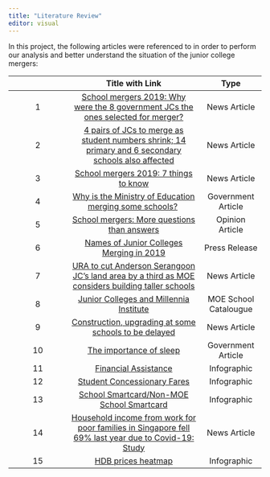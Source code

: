 ```yaml
---
title: "Literature Review"
editor: visual
---
```


In this project, the following articles were referenced to in order to perform our analysis and better understand the situation of the junior college mergers:

|     |                                                                                                                                                                               **Title with Link**                                                                                                                                                                               |       **Type**        |
|:---------------:|:------------------------------------:|:----------------:|
|  1  |                                                                                                                                     [School mergers 2019: Why were the 8 government JCs the ones selected for merger?](https://str.sg/3nRk)                                                                                                                                     |     News Article      |
|  2  |                                                                                                                           [4 pairs of JCs to merge as student numbers shrink; 14 primary and 6 secondary schools also affected](https://str.sg/3gsL)                                                                                                                            |     News Article      |
|  3  |                                                                                                                                                          [School mergers 2019: 7 things to know](https://str.sg/3XRq)                                                                                                                                                           |     News Article      |
|  4  |                                                                                                                   [Why is the Ministry of Education merging some schools?](https://www.gov.sg/article/why-is-the-ministry-of-education-merging-some-schools)                                                                                                                    |  Government Article   |
|  5  |                                                                                                          [School mergers: More questions than answers](https://lkyspp.nus.edu.sg/docs/default-source/ips/td_school-mergers-more-questions-than-answers_250417-pdf.pdf)                                                                                                          |    Opinion Article    |
|  6  |                                                                                                           [Names of Junior Colleges Merging in 2019](https://lkyspp.nus.edu.sg/docs/default-source/ips/td_school-mergers-more-questions-than-answers_250417-pdf.pdf)                                                                                                            |     Press Release     |
|  7  |                                                                                                                             [URA to cut Anderson Serangoon JC's land area by a third as MOE considers building taller schools](https://str.sg/wjS6)                                                                                                                             |     News Article      |
|  8  |                                                                                                                              [Junior Colleges and Millennia Institute](https://www.moe.gov.sg/schoolfinder/?journey=Post%20secondary-JC%20school)                                                                                                                               | MOE School Catalougue |
|  9  |                                                                                                               [Construction, upgrading at some schools to be delayed](https://tnp.straitstimes.com/news/singapore/construction-upgrading-some-schools-be-delayed)                                                                                                               |     News Article      |
| 10  |                                                                                                                                                   [The importance of sleep](https://www.healthhub.sg/live-healthy/510/sleep)                                                                                                                                                    |  Government Article   |
| 11  |                                                                                                                                              [Financial Assistance](https://www.moe.gov.sg/financial-matters/financial-assistance)                                                                                                                                              |      Infographic      |
| 12  |                                                                                                                                     [Student Concessionary Fares](https://www.transitlink.com.sg/travel-fares/student-concessionary-fares/)                                                                                                                                     |      Infographic      |
| 13  |                                                                                                                             [School Smartcard/Non-MOE School Smartcard](https://www.transitlink.com.sg/school-smartcard-non-moe-school-smartcard/)                                                                                                                              |      Infographic      |
| 14  |                                                                                                                           [Household income from work for poor families in Singapore fell 69% last year due to Covid-19: Study](https://str.sg/JrEK)                                                                                                                            |     News Article      |
| 15  | [HDB prices heatmap](https://www.srx.com.sg/heat-map/?link=heatMap&mapView=true&propertyType=81&district=0&hdbTown=0&keywords=&postal=0&radius=0&projectsTabIndex=0&nearbyTabsIndex=0&pageIndex=0&teamId=&agentId=&locationSearch=true&selectedDistricts=0&selectedHdbTowns=0&selectedMrts=0&maxSale=0&maxRent=0&minSize=0&bedroom=0&propertySubtype=0&sortBy=volume&show=true) |      Infographic      |
